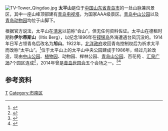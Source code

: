 {{Otheruses|subject=中國山東的風景區|other=其他地區的太平山|太平山}}
[[File:TV-Tower_Qingdao.jpg|thumb]]
'''太平山'''是位于[[中国|中国]][[山东省|山东省]][[青岛市|青岛市]]的一处山脉兼风景区，其中一座山峰顶部建有[[青岛电视塔|青岛电视塔]]，为国家AAA级景区。[[青岛中山公园|青岛中山公园]]以及[[青岛动物园|青岛动物园]]均位于山脚下。

根据官方说法，太平山在[[清末|清末]]以前称“会山”，但无任何资料佐证。太平山在德租时期称'''伊尔蒂斯山'''（Iltis Berg），以纪念1896年在[[镆铘岛|镆铘岛]]外海遭遇台风沉没的{{link-de|伊尔蒂斯号巡逻舰|SMS Iltis (1878)}}。1914年日军占领青岛后改名为'''旭山'''。1922年，[[北洋政府|北洋政府]]收回青岛控制权后为祈求太平而改称“太平山”。<ref>{{Cite news|url=http://news.ifeng.com/gundong/detail_2014_04/10/35646439_0.shtml|title=太平山曾改过三次名以“太平”命名，是为祈求太平|author=黄默|date=2014-04-10|work=城市信报|accessdate=2017-04-20|archive-date=2018-07-12|archive-url=https://web.archive.org/web/20180712184105/http://news.ifeng.com/gundong/detail_2014_04/10/35646439_0.shtml|dead-url=no}}</ref>位于太平山上的太平山中央公园建成于1986年，经过几轮改造，现由[[青岛中山公园|中山公园]]、[[青岛植物园|植物园]]、动物园、榉林公园、[[青岛山公园|青岛山公园]]、百花苑 、[[汇泉广场|汇泉广场]]7个园区连成<ref>{{Cite news|url=http://news.163.com/11/1011/16/7G3M1ECT00014AED.html|title=七大园区太平山下合为“桃花源”汇泉湾畔建滨海城市中央公园(组图)|author=王晓易|date=2011-10-11|work=青岛晚报|accessdate=2017-05-01|archive-url=https://web.archive.org/web/20180712214723/http://news.163.com/11/1011/16/7G3M1ECT00014AED.html|archive-date=2018-07-12|dead-url=yes}}</ref>，2014年曾是[[2014年世界园艺博览会|青岛世园会]]五个会场之一。<ref>{{Cite news|url=http://news.bandao.cn/news_html/201404/20140404/news_20140404_2394629.shtml|title=世园会分会场之太平山中央公园：平湖泛舟|author=吴璟|date=2014-04-04|work=城市信报|accessdate=2017-05-01|archive-date=2018-07-12|archive-url=https://web.archive.org/web/20180712184211/http://news.bandao.cn/news_html/201404/20140404/news_20140404_2394629.shtml|dead-url=no}}</ref><ref>{{Cite news|url=http://news.bandao.cn/news_html/201007/20100728/news_20100728_963811.shtml|title=话说太平山中央公园|author=鲁勇|date=2010-07-28|work=半岛都市报|accessdate=2017-05-01}}{{dead link|date=2018年5月 |bot=InternetArchiveBot |fix-attempted=yes }}</ref>

== 参考资料 ==
{{reflist}}
{{青岛小作品}}
{{青岛山峰}}

[[Category:青岛山峰|T]]
[[Category:市南区|Category:市南区]]